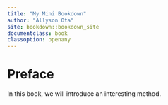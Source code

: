 ```yaml
---
title: "My Mini Bookdown"
author: "Allyson Ota"
site: bookdown::bookdown_site
documentclass: book
classoption: openany
---
```


# Preface {-}

In this book, we will introduce an interesting
method.
